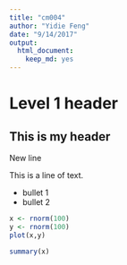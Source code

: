 ```yaml
---
title: "cm004"
author: "Yidie Feng"
date: "9/14/2017"
output: 
  html_document: 
    keep_md: yes
---
```

# Level 1 header

## This is my header 
New line

This is a line of text.

- bullet 1
- bullet 2

```r
x <- rnorm(100)
y <- rnorm(100)
plot(x,y)
```

```r
summary(x)
```

